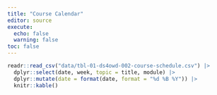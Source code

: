 ```yaml
---
title: "Course Calendar"
editor: source
execute: 
  echo: false
  warning: false
toc: false
---
```


```r
readr::read_csv("data/tbl-01-ds4owd-002-course-schedule.csv") |> 
  dplyr::select(date, week, topic = title, module) |> 
  dplyr::mutate(date = format(date, format = "%d %B %Y")) |> 
  knitr::kable()
```

